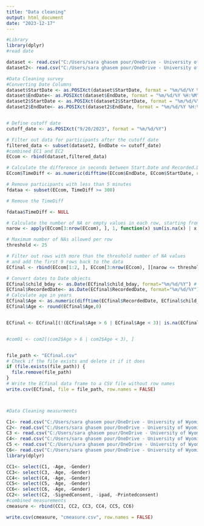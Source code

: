 ```yaml
---
title: "Data cleaning"
output: html_document
date: "2023-12-17"
---
```


```r
#Library
library(dplyr)
#read date

dataset <- read.csv("C:/Users/sara ghasem pour/OneDrive - University of Wyoming/Desktop/THESIS/Surveys, data dictionary/Rowdata/EC_pre.csv")
dataset2<- read.csv("C:/Users/sara ghasem pour/OneDrive - University of Wyoming/Desktop/THESIS/Surveys, data dictionary/Rowdata/EC.csv")


```



```r
#Data Cleaning survey
#Converting Date Columns
dataset$StartDate <- as.POSIXct(dataset$StartDate, format = "%m/%d/%Y %H:%M")
dataset$EndDate<- as.POSIXct(dataset$EndDate, format = "%m/%d/%Y %H:%M")
dataset2$StartDate <- as.POSIXct(dataset2$StartDate, format = "%m/%d/%Y %H:%M")
dataset2$EndDate<- as.POSIXct(dataset2$EndDate, format = "%m/%d/%Y %H:%M")


# Define cutoff date 
cutoff_date <- as.POSIXct("9/20/2023", format = "%m/%d/%Y")

# Filter out data for participants after the cutoff date
filtered_data <- subset(dataset2, EndDate <= cutoff_date)
#combined EC1 and EC2 
ECcom <- rbind(dataset,filtered_data)

# Calculate the difference in seconds between Start.Date and Recorded.Date
ECcom$TimeDiff <- as.numeric(difftime(ECcom$EndDate, ECcom$StartDate, units = "secs"))

# Remove participants with less than 5 minutes
fdataa <- subset(ECcom, TimeDiff >= 300)

# Remove the TimeDiff

fdataa$TimeDiff <- NULL

# Calculate the number of NA or empty values in each row, starting from row 10
narow <- apply(ECcom[3:nrow(ECcom), ], 1, function(x) sum(is.na(x) | x == ""))

# Maximum number of NAs allowed per row
threshold <- 25

# Filter out rows with more than the threshold number of NA values
# and add the first 9 rows back to the data
ECfinal <- rbind(ECcom[1:2, ], ECcom[3:nrow(ECcom), ][narow <= threshold, ])

# Convert dates to Date objects
ECfinal$child_bday <- as.Date(ECfinal$child_bday, format="%m/%d/%Y") # adjust format as needed
ECfinal$RecordedDate<- as.Date(ECfinal$RecordedDate, format="%m/%d/%Y") # adjust format as needed
# Calculate age in years
ECfinal$Age <- as.numeric(difftime(ECfinal$RecordedDate, ECfinal$child_bday, units="days")) / 365.25
ECfinal$Age <- round(ECfinal$Age,0)



```


```r
ECfinal <- ECfinal[(!(ECfinal$Age > 6 | ECfinal$Age < 3)| is.na(ECfinal$Age)), ]


#com01 <- com2[(com2$Age > 6 | com2$Age < 3), ]


file_path <- "ECfinal.csv"
# Check if the file exists and delete it if it does
if (file.exists(file_path)) {
  file.remove(file_path)
}
# Write the ECfinal data frame to a CSV file without row names
write.csv(ECfinal, file = file_path, row.names = FALSE)




```



```r
#Data Cleaning measurments

C1<- read.csv("C:/Users/sara ghasem pour/OneDrive - University of Wyoming/Desktop/THESIS/Surveys, data dictionary/Rowdata/ECECcenter.csv")
C2<- read.csv("C:/Users/sara ghasem pour/OneDrive - University of Wyoming/Desktop/THESIS/Surveys, data dictionary/Rowdata/Lab.csv")
C3 <- read.csv("C:/Users/sara ghasem pour/OneDrive - University of Wyoming/Desktop/THESIS/Surveys, data dictionary/Rowdata/North.csv")
C4<- read.csv("C:/Users/sara ghasem pour/OneDrive - University of Wyoming/Desktop/THESIS/Surveys, data dictionary/Rowdata/Open.csv")
C5 <- read.csv("C:/Users/sara ghasem pour/OneDrive - University of Wyoming/Desktop/THESIS/Surveys, data dictionary/Rowdata/South.csv")
C6<- read.csv("C:/Users/sara ghasem pour/OneDrive - University of Wyoming/Desktop/THESIS/Surveys, data dictionary/Rowdata/Heads.csv")
library(dplyr)

CC1<- select(C1, -Age, -Gender)
CC3<- select(C3, -Age, -Gender)
CC4<- select(C4, -Age, -Gender)
CC5<- select(C5, -Age, -Gender)
CC6<- select(C6, -Age, -Gender)
CC2<- select(C2, -SignedConsent, -ipad, -Printedconsent)
#combined measurements
cmeasure <- rbind(CC1, CC2, CC3, CC4, CC5, CC6)

write.csv(cmeasure, "cmeasure.csv", row.names = FALSE)


```


